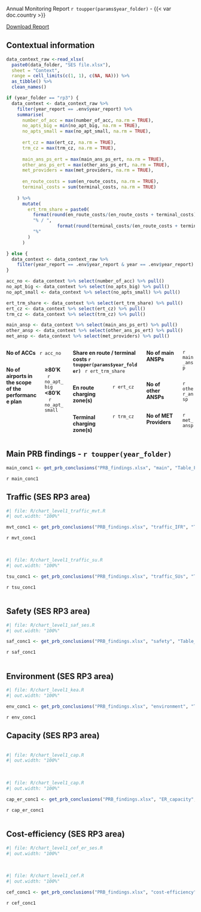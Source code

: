 ::: {.grid .align-items-center}
:::: {.g-col-9}
[Annual Monitoring Report `r toupper(params$year_folder)` - {{< var doc.country >}}]{.fakeh1}
::::

:::: {.g-col-3}
<span class="no-external-icon">[<i class="fa fa-download"></i> Download Report](`r params$home_address`/download/{{< var doc.year_report >}}/PRB-Annual-Monitoring-Report_{{< var doc.country >}}_{{< var doc.year_report >}}.pdf){.btn .btn-light .text-dark .border .bg-secondary-subtle .rounded}</span>
::::
:::

## Contextual information
```r
data_context_raw <-read_xlsx(
  paste0(data_folder, "SES file.xlsx"),
  sheet = "Context",
  range = cell_limits(c(1, 1), c(NA, NA))) %>%
  as_tibble() %>% 
  clean_names() 

if (year_folder == "rp3") {
  data_context <- data_context_raw %>% 
    filter(year_report == .env$year_report) %>% 
    summarise(
      number_of_acc = max(number_of_acc, na.rm = TRUE),
      no_apts_big = min(no_apt_big, na.rm = TRUE),
      no_apts_small = max(no_apt_small, na.rm = TRUE),
      
      ert_cz = max(ert_cz, na.rm = TRUE),
      trm_cz = max(trm_cz, na.rm = TRUE),
      
      main_ans_ps_ert = max(main_ans_ps_ert, na.rm = TRUE),
      other_ans_ps_ert = max(other_ans_ps_ert, na.rm = TRUE),
      met_providers = max(met_providers, na.rm = TRUE),
      
      en_route_costs = sum(en_route_costs, na.rm = TRUE),
      terminal_costs = sum(terminal_costs, na.rm = TRUE)
      
    ) %>% 
      mutate(
        ert_trm_share = paste0(
          format(round(en_route_costs/(en_route_costs + terminal_costs)*100, 0), nsmall = 0),
          "% / ",
                   format(round(terminal_costs/(en_route_costs + terminal_costs)*100, 0), nsmall = 0),
          "%"
        )
      )

} else {
  data_context <- data_context_raw %>% 
    filter(year_report == .env$year_report & year == .env$year_report)
}

acc_no <- data_context %>% select(number_of_acc) %>% pull()
no_apt_big <- data_context %>% select(no_apts_big) %>% pull()
no_apt_small <- data_context %>% select(no_apts_small) %>% pull()

ert_trm_share <- data_context %>% select(ert_trm_share) %>% pull()
ert_cz <- data_context %>% select(ert_cz) %>% pull()
trm_cz <- data_context %>% select(trm_cz) %>% pull()

main_ansp <- data_context %>% select(main_ans_ps_ert) %>% pull()
other_ansp <- data_context %>% select(other_ans_ps_ert) %>% pull()
met_ansp <- data_context %>% select(met_providers) %>% pull()
```


::: columns
<!-- ******************* 1st column -->
:::: {.column width="34%"}
**No of ACCs  ** `r acc_no`

::::: columns
:::::: {.column width="60%"}
**No of airports in the scope of the performance plan**
::::::

:::::: {.column width="40%"}
**≥80'K    ** `r no_apt_big`<br/> **<80'K     ** `r no_apt_small`
::::::
:::::
::::

<!-- ******************* 2nd column -->
:::: {.column width="38%"}

**Share en route / terminal costs `r toupper(params$year_folder)`  ** `r ert_trm_share`

::::: columns
:::::: {.column width="55%"}
**En route charging zone(s)**
::::::

:::::: {.column width="45%"}
`r ert_cz`
::::::
:::::

::::: columns
:::::: {.column width="55%"}
[**Terminal charging zone(s)**]{.context-text}
::::::

:::::: {.column width="45%"}
`r trm_cz`
::::::
:::::
::::

<!-- ******************* 3rd column -->
:::: {.column width="28%"}
::::: columns
:::::: {.column width="70%"}
**No of main ANSPs ** 
::::::

:::::: {.column width="30%"}
`r main_ansp`
::::::
:::::

::::: columns
:::::: {.column width="70%"}
**No of other ANSPs **
::::::

:::::: {.column width="30%"}
`r other_ansp`
::::::
:::::

::::: columns
:::::: {.column width="70%"}
**No of MET Providers **
::::::

:::::: {.column width="30%"}
`r met_ansp`
::::::
:::::

::::
:::


## Main PRB findings - `r toupper(year_folder)`

```r
main_conc1 <- get_prb_conclusions("PRB_findings.xlsx", "main", "Table_Findings_main")
```

`r main_conc1`

## Traffic (SES RP3 area)

::: {#container-mvt}
:::: {#chart-mvt class="mychart"}
```r
#| file: R/chart_level1_traffic_mvt.R
#| out.width: "100%"
```
::::

:::: {#concl-mvt}
```r
mvt_conc1 <- get_prb_conclusions("PRB_findings.xlsx", "traffic_IFR", "Table_Findings_traffic_IFR")
```

`r mvt_conc1`
::::
:::

::: {#container-su style="clear: both"}

<br>

:::: {#chart-su class="mychart"}
```r
#| file: R/chart_level1_traffic_su.R
#| out.width: "100%"
```
::::

:::: {#concl-su}
```r
tsu_conc1 <- get_prb_conclusions("PRB_findings.xlsx", "traffic_SUs", "Table_Findings_traffic_TSU")
```

`r tsu_conc1`
::::
:::

::: {#container-saf style="clear: both"}

<!-- empty line to ensure next heading leaves enough space -->
<div style="height: 1px"></div>

## Safety (SES RP3 area)
:::: {#chart-saf class="mychart"}
```r
#| file: R/chart_level1_saf_ses.R
#| out.width: "100%"
```
::::

:::: {#concl-saf}
```r
saf_conc1 <- get_prb_conclusions("PRB_findings.xlsx", "safety", "Table_Findings_safety")
```

`r saf_conc1`
::::
:::

::: {#container-env style="clear: both"}

<!-- empty line to ensure next heading leaves enough space -->
<div style="height: 1px"></div>

## Environment (SES RP3 area)

:::: {#chart-env class="mychart"}
```r
#| file: R/chart_level1_kea.R
#| out.width: "100%"
```
::::

:::: {#concl-env}
```r
env_conc1 <- get_prb_conclusions("PRB_findings.xlsx", "environment", "Table_Findings_environment")
```

`r env_conc1`
::::
:::

::: {#container-cap style="clear: both"}

## Capacity (SES RP3 area)
<!-- empty line to ensure next heading leaves enough space -->
<div style="height: 1px"></div>

:::: {#chart-cap class="mychart"}
```r
#| file: R/chart_level1_cap.R
#| out.width: "100%"
```

<br>

```r
#| file: R/chart_level1_cap.R
#| out.width: "100%"
```
::::

:::: {#concl-cap}
```r
cap_er_conc1 <- get_prb_conclusions("PRB_findings.xlsx", "ER_capacity", "Table_Findings_ER_capacity")
```

`r cap_er_conc1`
::::
:::


::: {#container-cef style="clear: both"}
<!-- empty line to ensure next heading leaves enough space -->
<div style="height: 1px"></div>

## Cost-efficiency (SES RP3 area)

:::: {#chart-cef class="mychart"}
```r
#| file: R/chart_level1_cef_er_ses.R
#| out.width: "100%"
```

<br>

```r
#| file: R/chart_level1_cef.R
#| out.width: "100%"
```
::::

:::: {#concl-cef}
```r
cef_conc1 <- get_prb_conclusions("PRB_findings.xlsx", "cost-efficiency", "Table_Findings_CEFF")
```

`r cef_conc1`
::::
:::

